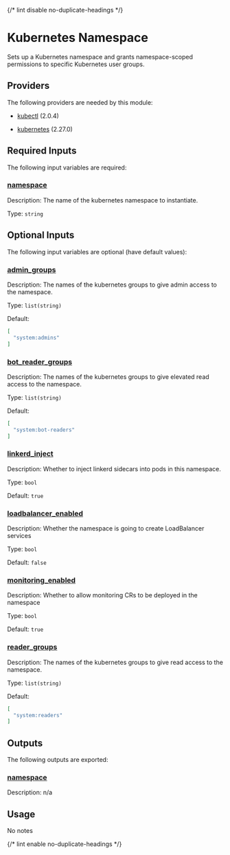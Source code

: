 
{/* lint disable no-duplicate-headings */}

# Kubernetes Namespace

<ModuleHeader name="kube_namespace" sourceHref="https://github.com/Panfactum/stack/tree/__PANFACTUM_VERSION_EDGE__/packages/infrastructure/kube_namespace" status="stable" type="submodule" />

Sets up a Kubernetes namespace and grants namespace-scoped permissions to specific Kubernetes user groups.

## Providers

The following providers are needed by this module:

* [kubectl](#requirement_kubectl) (2.0.4)

* [kubernetes](https://registry.terraform.io/providers/hashicorp/kubernetes/2.27.0/docs) (2.27.0)

## Required Inputs

The following input variables are required:

### <a name="input_namespace" /> [namespace](#input_namespace)

Description: The name of the kubernetes namespace to instantiate.

Type: `string`

## Optional Inputs

The following input variables are optional (have default values):

### <a name="input_admin_groups" /> [admin\_groups](#input_admin_groups)

Description: The names of the kubernetes groups to give admin access to the namespace.

Type: `list(string)`

Default:

```json
[
  "system:admins"
]
```

### <a name="input_bot_reader_groups" /> [bot\_reader\_groups](#input_bot_reader_groups)

Description: The names of the kubernetes groups to give elevated read access to the namespace.

Type: `list(string)`

Default:

```json
[
  "system:bot-readers"
]
```

### <a name="input_linkerd_inject" /> [linkerd\_inject](#input_linkerd_inject)

Description: Whether to inject linkerd sidecars into pods in this namespace.

Type: `bool`

Default: `true`

### <a name="input_loadbalancer_enabled" /> [loadbalancer\_enabled](#input_loadbalancer_enabled)

Description: Whether the namespace is going to create LoadBalancer services

Type: `bool`

Default: `false`

### <a name="input_monitoring_enabled" /> [monitoring\_enabled](#input_monitoring_enabled)

Description: Whether to allow monitoring CRs to be deployed in the namespace

Type: `bool`

Default: `true`

### <a name="input_reader_groups" /> [reader\_groups](#input_reader_groups)

Description: The names of the kubernetes groups to give read access to the namespace.

Type: `list(string)`

Default:

```json
[
  "system:readers"
]
```

## Outputs

The following outputs are exported:

### <a name="output_namespace" /> [namespace](#output_namespace)

Description: n/a

## Usage

No notes

{/* lint enable no-duplicate-headings */}

